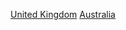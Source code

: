 {{Commonscat|Relations of Australia and the United Kingdom}}

[[Category:澳大利亞雙邊關係|United Kingdom]]
[[Category:英國雙邊關係|Australia]]